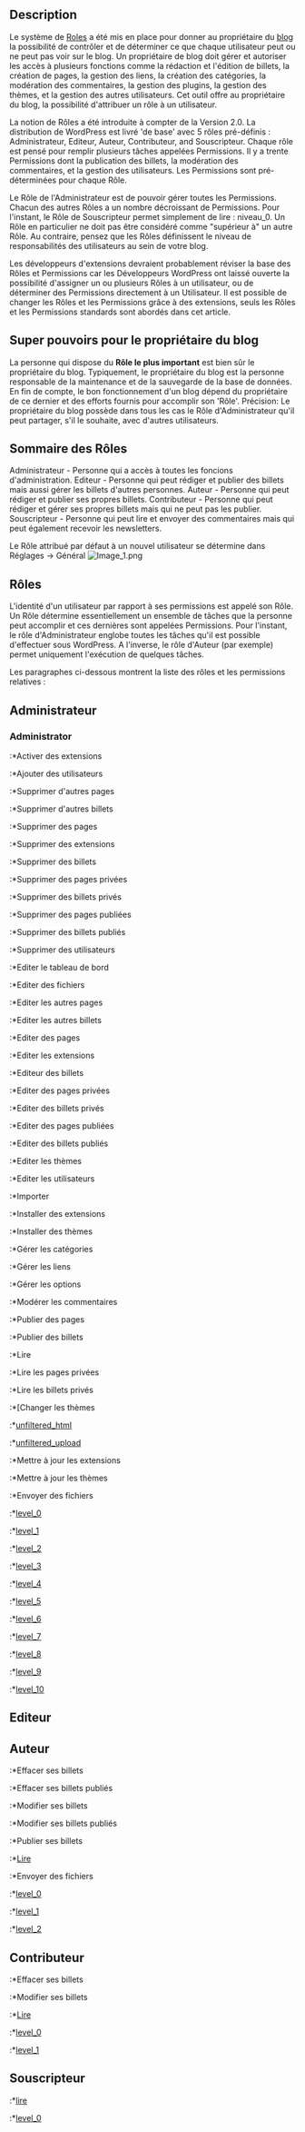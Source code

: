 {{Languages|
{{fr|Rôles_et_Permissions}}
{{en|Roles and Capabilities}}
{{ja|ユーザーの種類と権限}}
}}

==Description==

Le système de [[#Roles|Roles]] a été mis en place pour donner au propriétaire du [[Glossary#Blog|blog]] la possibilité de contrôler et de déterminer ce que chaque utilisateur peut ou ne peut pas voir sur le blog. Un propriétaire de blog doit gérer et autoriser les accès à plusieurs fonctions comme la rédaction et l'édition de billets, la création de pages, la gestion des liens, la création des catégories, la modération des commentaires, la gestion des plugins, la gestion des thèmes, et la gestion des autres utilisateurs. Cet outil offre au propriétaire du blog, la possibilité d'attribuer un rôle à un utilisateur.

La notion de Rôles a été introduite à compter de la Version 2.0. La distribution de WordPress est livré 'de base' avec 5 rôles pré-définis : Administrateur, Editeur, Auteur, Contributeur, and Souscripteur. Chaque rôle est pensé pour remplir plusieurs tâches appelées Permissions. Il y a trente Permissions dont la publication des billets, la modération des commentaires, et la gestion des utilisateurs. Les Permissions sont pré-déterminées pour chaque Rôle.

Le Rôle de l'Administrateur est de pouvoir gérer toutes les Permissions. Chacun des autres Rôles a un nombre décroissant de Permissions. Pour l'instant, le Rôle de Souscripteur permet simplement de lire : niveau_0. Un Rôle en particulier ne doit pas être considéré comme "supérieur à" un autre Rôle. Au contraire, pensez que les Rôles définissent le niveau de responsabilités des utilisateurs au sein de votre blog.

Les développeurs d'extensions devraient probablement réviser la base des Rôles et Permissions car les Développeurs WordPress ont laissé ouverte la possibilité d'assigner un ou plusieurs Rôles à un utilisateur, ou de déterminer des Permissions directement à un Utilisateur. Il est possible de changer les Rôles et les Permissions grâce à des extensions, seuls les Rôles et les Permissions standards sont abordés dans cet article.

==Super pouvoirs pour le propriétaire du blog==

La personne qui dispose du '''Rôle le plus important''' est bien sûr le propriétaire du blog.  Typiquement, le propriétaire du blog est la personne responsable de la maintenance et de la sauvegarde de la base de données. En fin de compte, le bon fonctionnement d'un blog dépend du propriétaire de ce dernier et des efforts fournis pour accomplir son 'Rôle'. Précision: Le propriétaire du blog possède dans tous les cas le Rôle d'Administrateur qu'il peut partager, s'il le souhaite, avec d'autres utilisateurs.

==Sommaire des Rôles==

Administrateur - Personne qui a accès à toutes les foncions d'administration.
Editeur - Personne qui peut rédiger et publier des billets mais aussi gérer les billets d'autres personnes.
Auteur - Personne qui peut rédiger et publier ses propres billets.
Contributeur - Personne qui peut rédiger et gérer ses propres billets mais qui ne peut pas les publier.
Souscripteur - Personne qui peut lire et envoyer des commentaires mais qui peut également recevoir les newsletters.

Le Rôle attribué par défaut à un nouvel utilisateur se détermine dans Réglages -> Général [[Image:Image_1.png]]

==Rôles==

L'identité d'un utilisateur par rapport à ses permissions est appelé son Rôle. Un Rôle détermine essentiellement un ensemble de tâches que la personne peut accomplir et ces dernières sont appelées Permissions. Pour l'instant, le rôle d'Administrateur englobe toutes les tâches qu'il est possible d'effectuer sous WordPress. A l'inverse, le rôle d'Auteur (par exemple) permet uniquement l'exécution de quelques tâches.

Les paragraphes ci-dessous montrent la liste des rôles et les permissions relatives :

==Administrateur==

===Administrator===

:*Activer des extensions
:*Ajouter des utilisateurs
:*Supprimer d'autres pages
:*Supprimer d'autres billets
:*Supprimer des pages
:*Supprimer des extensions
:*Supprimer des billets
:*Supprimer des pages privées
:*Supprimer des billets privés
:*Supprimer des pages publiées
:*Supprimer des billets publiés
:*Supprimer des utilisateurs
:*Editer le tableau de bord
:*Editer des fichiers
:*Editer les autres pages
:*Editer les autres billets
:*Editer des pages
:*Editer les extensions
:*Editeur des billets
:*Editer des pages privées
:*Editer des billets privés
:*Editer des pages publiées
:*Editer des billets publiés
:*Editer les thèmes
:*Editer les utilisateurs
:*Importer
:*Installer des extensions
:*Installer des thèmes
:*Gérer les catégories
:*Gérer les liens
:*Gérer les options
:*Modérer les commentaires
:*Publier des pages
:*Publier des billets
:*Lire
:*Lire les pages privées
:*Lire les billets privés
:*[Changer les thèmes
:*[[#unfiltered_html|unfiltered_html]]
:*[[#unfiltered_upload|unfiltered_upload]]
:*Mettre à jour les extensions
:*Mettre à jour les thèmes
:*Envoyer des fichiers
:*[[#level_0|level_0]]
:*[[#level_1|level_1]]
:*[[#level_2|level_2]]
:*[[#level_3|level_3]]
:*[[#level_4|level_4]]
:*[[#level_5|level_5]]
:*[[#level_6|level_6]]
:*[[#level_7|level_7]]
:*[[#level_8|level_8]]
:*[[#level_9|level_9]]
:*[[#level_10|level_10]]

==Editeur==

==Auteur==

:*Effacer ses billets
:*Effacer ses billets publiés
:*Modifier ses billets
:*Modifier ses billets publiés
:*Publier ses billets 
:*[[#lire|Lire]]
:*Envoyer des fichiers 
:*[[#level_0|level_0]]
:*[[#level_1|level_1]]
:*[[#level_2|level_2]]

==Contributeur==

:*Effacer ses billets
:*Modifier ses billets
:*[[#lire|Lire]]
:*[[#level_0|level_0]]
:*[[#level_1|level_1]]

==Souscripteur==

:*[[#lire|lire]]
:*[[#level_0|level_0]]